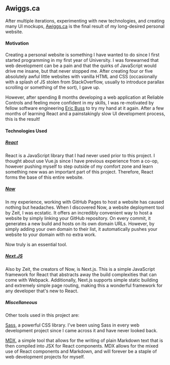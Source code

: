 ## Awiggs.ca

After multiple iterations, experimenting with new technologies, and creating many UI mockups, [Awiggs.ca](https://awiggs.ca) is the final result of my
long-desired personal website.

#### Motivation

Creating a personal website is something I have wanted to do since I first started programming in my first year of University.
I was forewarned that web development can be a pain and that the quirks of JavaScript would drive me insane, but that never stopped me.
After creating four or five absolutely awful little websites with vanilla HTML and CSS (occasionally with a splash of JS stolen
from StackOverflow, usually to introduce parallax scrolling or something of the sort), I gave up.

However, after spending 8 months developing a web application at Reliable Controls and feeling more confident in my skills,
I was re-motivated by fellow software engineering [Eric Buss](https://www.ejrbuss.net) to try my hand at it again. 
After a few months of learning React and a painstakingly slow UI development process, this is the result!

#### Technologies Used
##### [React](https://reactjs.org/)
React is a JavaScript library that I had never used prior to this project. I thought about use Vue.js since I have previous experience from a co-op,
however pushing myself to step outside of my comfort zone and learn something new was an important part of this project. Therefore, React forms
the base of this entire website.

##### [Now](https://zeit.co/)
In my experience, working with GitHub Pages to host a website has caused nothing but headaches. When I discovered Now, a website deployment tool by
Zeit, I was ecstatic. It offers an incredibly convenient way to host a website by simply linking your GitHub repository. On every commit, it generates
a new build and hosts on its own domain URLs. However, by simply adding your own domain to their list, it automatically pushes your website to your 
domain with no extra work.

Now truly is an essential tool.

##### [Next.JS](https://nextjs.org/)
Also by Zeit, the creators of Now, is Next.js. This is a simple JavaScript framework for React that abstracts away the build complexities that can
come with Webpack. Additionally, Next.js supports simple static building and extremely simple page routing, making this a wonderful framework for
any developer that's new to React.

##### Miscellaneous
Other tools used in this project are:

[Sass](https://sass-lang.com/), a powerful CSS library. I've been using Sass in every web development project
since I came across it and have never looked back.

[MDX](https://mdxjs.com/), a simple tool that allows for the writing of plain Markdown text that is then compiled into JSX for React components. MDX
allows for the mixed use of React components and Markdown, and will forever be a staple of web development projects for myself.

